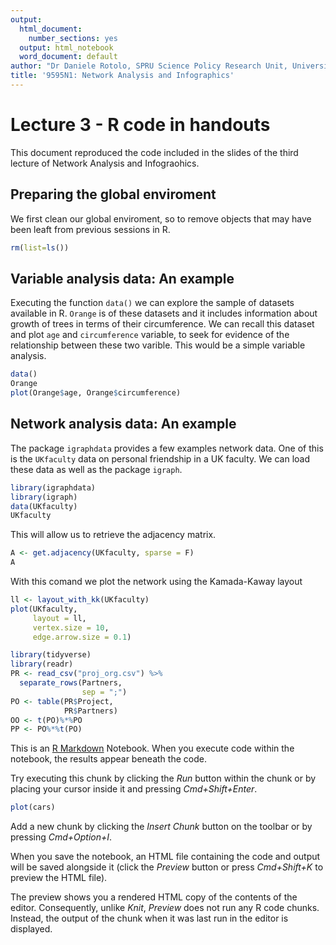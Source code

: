 ```yaml
---
output:
  html_document:
    number_sections: yes
  output: html_notebook
  word_document: default
author: "Dr Daniele Rotolo, SPRU Science Policy Research Unit, University of Sussex"
title: '9595N1: Network Analysis and Infographics'
---
```



# Lecture 3 - R code in handouts
This document reproduced the code included in the slides of the third lecture of Network Analysis and Infograohics.

## Preparing the global enviroment
We first clean our global enviroment, so to remove objects that may have been leaft from previous sessions in R.
```r
rm(list=ls())
```

## Variable analysis data: An example
Executing the function `data()` we can explore the sample of datasets available in R. `Orange` is of these datasets and it includes information about growth of trees in terms of their circumference. We can recall this dataset and plot `age` and `circumference` variable, to seek for evidence of the relationship between these two varible. This would be a simple variable analysis.
```r
data()
Orange
plot(Orange$age, Orange$circumference)
```


## Network analysis data: An example
The package `igraphdata` provides a few examples network data. One of this is the `UKfaculty` data on personal friendship in a UK faculty. We can load these data as well as the package `igraph`.
```r
library(igraphdata)
library(igraph)
data(UKfaculty)
UKfaculty
```

This will allow us to retrieve the adjacency matrix.
```r
A <- get.adjacency(UKfaculty, sparse = F)
A
```

With this comand we plot the network using the Kamada-Kaway layout
```r
ll <- layout_with_kk(UKfaculty)
plot(UKfaculty,
     layout = ll,
     vertex.size = 10,
     edge.arrow.size = 0.1)
```



```r
library(tidyverse)
library(readr)
PR <- read_csv("proj_org.csv") %>%
  separate_rows(Partners, 
                sep = ";")
PO <- table(PR$Project, 
            PR$Partners)
OO <- t(PO)%*%PO
PP <- PO%*%t(PO)
```



This is an [R Markdown](http://rmarkdown.rstudio.com) Notebook. When you execute code within the notebook, the results appear beneath the code. 

Try executing this chunk by clicking the *Run* button within the chunk or by placing your cursor inside it and pressing *Cmd+Shift+Enter*. 

```r
plot(cars)
```

Add a new chunk by clicking the *Insert Chunk* button on the toolbar or by pressing *Cmd+Option+I*.

When you save the notebook, an HTML file containing the code and output will be saved alongside it (click the *Preview* button or press *Cmd+Shift+K* to preview the HTML file). 

The preview shows you a rendered HTML copy of the contents of the editor. Consequently, unlike *Knit*, *Preview* does not run any R code chunks. Instead, the output of the chunk when it was last run in the editor is displayed.

